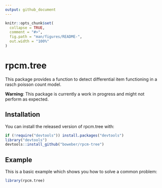 ```yaml
---
output: github_document
---
```


<!-- README.md is generated from README.Rmd. Please edit that file -->

```r
knitr::opts_chunk$set(
  collapse = TRUE,
  comment = "#>",
  fig.path = "man/figures/README-",
  out.width = "100%"
)
```

# rpcm.tree

This package provides a function to detect differential item functioning in a rasch poisson count model.

**Warning**: This package is currently a work in progress and might not perform as expected.

## Installation

You can install the released version of rpcm.tree with:

``` r
if (!require("devtools")) install.packages("devtools")
library("devtools")
devtools::install_github("boweber/rpcm-tree")
```

## Example

This is a basic example which shows you how to solve a common problem:

```r
library(rpcm.tree)

```
